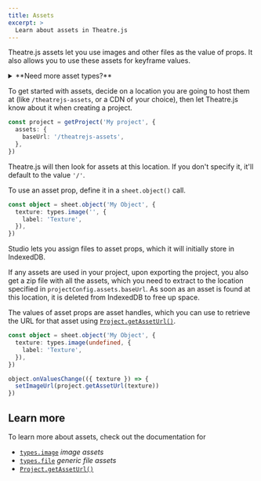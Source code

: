 ```yaml
---
title: Assets
excerpt: >
  Learn about assets in Theatre.js
---
```


<Since version="0.6.0" />

Theatre.js assets let you use images and other files as the value of props. It also allows you to use these assets for keyframe values.

<Section>
  <details>
    <summary>**Need more asset types?**</summary>
    
    * Feel free to suggest more asset types on our [Discord server](https://discord.gg/bm9f8F9Y9N).
    * Or submit a PR of your own. Here is how:
      1. Fork the [repo](https://github.com/theatre-js/theatre/) and [set up your dev environment](https://github.com/theatre-js/theatre/blob/main/CONTRIBUTING.md).
      2. Define a new prop type by copying and editing [`types.image()`](https://github.com/theatre-js/theatre/blob/8d8e2348dd3528fe508456738dddd1644f79004f/theatre/core/src/propTypes/index.ts#L159)
      3. Define a new prop editor similar to how [`ImagePropEditor`](https://github.com/theatre-js/theatre/blob/8d8e2348dd3528fe508456738dddd1644f79004f/theatre/studio/src/propEditors/simpleEditors/ImagePropEditor.tsx#L1) is defined.
      4. Add the new prop editor to the list of known editors [here](https://github.com/theatre-js/theatre/blob/8d8e2348dd3528fe508456738dddd1644f79004f/theatre/studio/src/propEditors/simpleEditors/simplePropEditorByPropType.ts#L18).

  </details>
</Section>

To get started with assets, decide on a location you are going to host them at (like `/theatrejs-assets`, or a CDN of your choice),
then let Theatre.js know about it when creating a project.

```ts
const project = getProject('My project', {
  assets: {
    baseUrl: '/theatrejs-assets',
  },
})
```

Theatre.js will then look for assets at this location. If you don't specify it, it'll default to the value `'/'`.

To use an asset prop, define it in a `sheet.object()` call.

```ts
const object = sheet.object('My Object', {
  texture: types.image('', {
    label: 'Texture',
  }),
})
```

Studio lets you assign files to asset props, which it will initially store in IndexedDB.

<Screenshot src="/images/docs/0.5/manual/assets/image-prop-ui.png" alt="Image props in the Details panel" />

If any assets are used in your project, upon exporting the project, you also get a zip file with all the assets,
which you need to extract to the location specified in `projectConfig.assets.baseUrl`.
As soon as an asset is found at this location, it is deleted from IndexedDB to free up space.

The values of asset props are asset handles, which you can use to retrieve the URL for that asset using [`Project.getAssetUrl()`](/docs/latest/api/core#project.getasseturl_assethandle_).

```ts
const object = sheet.object('My Object', {
  texture: types.image(undefined, {
    label: 'Texture',
  }),
})

object.onValuesChange(({ texture }) => {
  setImageUrl(project.getAssetUrl(texture))
})
```

## Learn more

To learn more about assets, check out the documentation for

- [`types.image`](/docs/latest/api/core#types.image_default-opts_) _image assets_
- [`types.file`](/docs/latest/api/core#types.file_default-opts_) _generic file assets_
- [`Project.getAssetUrl()`](/docs/latest/api/core#project.getasseturl_assethandle_)
